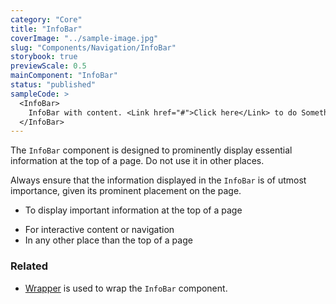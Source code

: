 ```yaml
---
category: "Core"
title: "InfoBar"
coverImage: "../sample-image.jpg"
slug: "Components/Navigation/InfoBar"
storybook: true
previewScale: 0.5
mainComponent: "InfoBar"
status: "published"
sampleCode: >
  <InfoBar>
    InfoBar with content. <Link href="#">Click here</Link> to do Something.
  </InfoBar>
---
```


The `InfoBar` component is designed to prominently display essential information at the top of a page. Do not use it in other places.

Always ensure that the information displayed in the `InfoBar` is of utmost importance, given its prominent placement on the page.

<DoUse>

- To display important information at the top of a page

</DoUse>

<DoNotUse>

- For interactive content or navigation
- In any other place than the top of a page

</DoNotUse>

### Related

- [Wrapper](../structure/wrapper) is used to wrap the `InfoBar` component.
